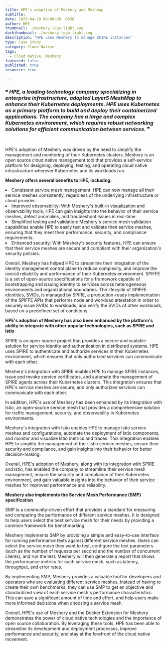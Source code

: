 ```yaml
---
title: HPE's adoption of Meshery and Meshmap
subtitle:
date: 2023-04-28 08:00:00 -0530
author: HPE
thumbnail: ./meshery-logo-light.svg
darkthumbnail: ./meshery-logo-light.svg
description: "HPE uses Meshery to manage SPIRE instances"
type: Case Study
category: Cloud Native
tags:
  - Cloud Native, Meshery
featured: false
published: true
resource: true

---
```


<ResourceWrapper>
<h3>
    ❝ <i>HPE, a leading technology company specializing in enterprise infrastructure, adopted Layer5 MeshMap to enhance their Kubernetes deployments. HPE uses Kubernetes as a primary platform to build and deploy their containerized applications. The company has a large and complex Kubernetes environment, which requires robust networking solutions for efficient communication between services.</i> ❞
</h3>
<br/>
<div class="intro">
  <p>
     HPE's adoption of Meshery was driven by the need to simplify the management and monitoring of their Kubernetes clusters. Meshery is an open source cloud native management tool that provides a self-service platform for designing, deploying, testing, and operating cloud native infrastructure wherever Kubernetes and its workloads run.
  </p>
</div>

<p>
    <b>Meshery offers several benefits to HPE, including:</b>
    <li>
    Consistent service mesh management: HPE can now manage all their service meshes consistently, regardless of the underlying infrastructure or cloud provider.
    </li>
    <li>
    Improved observability: With Meshery's built-in visualization and observability tools, HPE can gain insights into the behavior of their service meshes, detect anomalies, and troubleshoot issues in real-time.
    </li>
    <li>
    Simplified testing and validation: Meshery's service mesh validation capabilities enable HPE to easily test and validate their service meshes, ensuring that they meet their performance, security, and compliance requirements.
    </li>
    <li>
    Enhanced security: With Meshery's security features, HPE can ensure that their service meshes are secure and compliant with their organization's security policies.
    </li>
</p>

<p>
    Overall, Meshery has helped HPE to streamline their integration of the identity management control plane to reduce complexity, and improve the overall reliability and performance of their Kubernetes environment. SPIFFE is a set of open-source specifications for a framework capable of bootstrapping and issuing identity to services across heterogeneous environments and organizational boundaries. The lifecycle of SPIFFE identities, SVIDs, is managed by SPIRE, a production-ready implementation of the SPIFFE APIs that performs node and workload attestation in order to securely issue SVIDs to workloads, and verify the SVIDs of other workloads, based on a predefined set of conditions.
</p>

<p>
    <b>HPE's adoption of Meshery has also been enhanced by the platform's ability to integrate with other popular technologies, such as SPIRE and Istio</b>
</p>

<p>
   SPIRE is an open-source project that provides a secure and scalable solution for service identity and authentication in distributed systems. HPE uses SPIRE to authenticate and authorize services in their Kubernetes environment, which ensures that only authorized services can communicate with each other.
</p>

<p>
   Meshery's integration with SPIRE enables HPE to manage SPIRE instances, issue and revoke service certificates, and automate the management of SPIRE agents across their Kubernetes clusters. This integration ensures that HPE's service meshes are secure, and only authorized services can communicate with each other.
</p>

<p>
   In addition, HPE's use of Meshery has been enhanced by its integration with Istio, an open-source service mesh that provides a comprehensive solution for traffic management, security, and observability in Kubernetes environments.
</p>

<p>
   Meshery's integration with Istio enables HPE to manage Istio service meshes and configurations, automate the deployment of Istio components, and monitor and visualize Istio metrics and traces. This integration enables HPE to simplify the management of their Istio service meshes, ensure their security and compliance, and gain insights into their behavior for better decision-making.
</p>

<p>
   Overall, HPE's adoption of Meshery, along with its integration with SPIRE and Istio, has enabled the company to streamline their service mesh management, ensure the security and compliance of their Kubernetes environment, and gain valuable insights into the behavior of their service meshes for improved performance and reliability.
</p>

<p>
   <b>Meshery also implements the Service Mesh Performance (SMP) specification</b>
</p>

<p>
   SMP is a community-driven effort that provides a standard for measuring and comparing the performance of different service meshes. It is designed to help users select the best service mesh for their needs by providing a common framework for benchmarking.
</p>

<p>
   Meshery implements SMP by providing a simple and easy-to-use interface for running performance tests against different service meshes. Users can select the service mesh they want to test, configure the test parameters (such as the number of requests per second and the number of concurrent clients), and run the test. Meshery will then generate a report that shows the performance metrics for each service mesh, such as latency, throughput, and error rates.
</p>

<p>
   By implementing SMP, Meshery provides a valuable tool for developers and operators who are evaluating different service meshes. Instead of having to create their own benchmarks, they can use SMP to get an objective and standardized view of each service mesh's performance characteristics. This can save a significant amount of time and effort, and help users make more informed decisions when choosing a service mesh.
</p>

<p>
Overall, HPE's use of Meshery and the Docker Extension for Meshery demonstrates the power of cloud native technologies and the importance of open source collaboration. By leveraging these tools, HPE has been able to streamline its development and deployment processes, improve performance and security, and stay at the forefront of the cloud native movement.
</p>

</ResourceWrapper>
